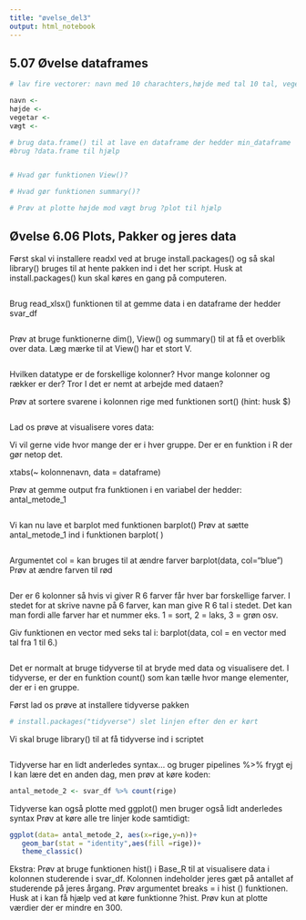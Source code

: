 ---
title: "øvelse_del3"
output: html_notebook
---

## 5.07 Øvelse dataframes

```{r}
# lav fire vectorer: navn med 10 charachters,højde med tal 10 tal, vegetar med 10 logical, vægt med 10 tal

navn <- 
højde <- 
vegetar <- 
vægt <-

# brug data.frame() til at lave en dataframe der hedder min_dataframe
#brug ?data.frame til hjælp


# Hvad gør funktionen View()?

# Hvad gør funktionen summary()? 

# Prøv at plotte højde mod vægt brug ?plot til hjælp


```

## Øvelse 6.06 Plots, Pakker og jeres data

Først skal vi installere readxl ved at bruge install.packages() og så skal library() bruges til at hente pakken ind i det her script. Husk at install.packages() kun skal køres en gang på computeren.

```{r}

```

Brug read_xlsx() funktionen til at gemme data i en dataframe der hedder svar_df

```{r}

```

Prøv at bruge funktionerne dim(), View() og summary() til at få et overblik over data. Læg mærke til at View() har et stort V.

```{r}

```

Hvilken datatype er de forskellige kolonner? Hvor mange kolonner og rækker er der? Tror I det er nemt at arbejde med dataen?

Prøv at sortere svarene i kolonnen rige med funktionen sort() (hint: husk \$)

```{r}

```

Lad os prøve at visualisere vores data:

Vi vil gerne vide hvor mange der er i hver gruppe. Der er en funktion i R der gør netop det.

xtabs(\~ kolonnenavn, data = dataframe)

Prøv at gemme output fra funktionen i en variabel der hedder: antal_metode_1

```{r}

```

Vi kan nu lave et barplot med funktionen barplot() Prøv at sætte antal_metode_1 ind i funktionen barplot( )

```{r}

```

Argumentet col = kan bruges til at ændre farver barplot(data, col="blue") Prøv at ændre farven til rød

```{r}

```

Der er 6 kolonner så hvis vi giver R 6 farver får hver bar forskellige farver. I stedet for at skrive navne på 6 farver, kan man give R 6 tal i stedet. Det kan man fordi alle farver har et nummer eks. 1 = sort, 2 = laks, 3 = grøn osv.

Giv funktionen en vector med seks tal i: barplot(data, col = en vector med tal fra 1 til 6.)

```{r}

```

Det er normalt at bruge tidyverse til at bryde med data og visualisere det. I tidyverse, er der en funktion count() som kan tælle hvor mange elementer, der er i en gruppe.

Først lad os prøve at installere tidyverse pakken

```{r}
# install.packages("tidyverse") slet linjen efter den er kørt

```

Vi skal bruge library() til at få tidyverse ind i scriptet

```{r}

```

Tidyverse har en lidt anderledes syntax... og bruger pipelines %\>% frygt ej I kan lære det en anden dag, men prøv at køre koden:

```{r}
antal_metode_2 <- svar_df %>% count(rige)
```

Tidyverse kan også plotte med ggplot() men bruger også lidt anderledes syntax Prøv at køre alle tre linjer kode samtidigt:

```{r}
ggplot(data= antal_metode_2, aes(x=rige,y=n))+
   geom_bar(stat = "identity",aes(fill =rige))+
   theme_classic()
```

Ekstra: Prøv at bruge funktionen hist() i Base_R til at visualisere data i kolonnen studerende i svar_df. Kolonnen indeholder jeres gæt på antallet af studerende på jeres årgang. Prøv argumentet breaks = i hist () funktionen. Husk at i kan få hjælp ved at køre funktionne ?hist. Prøv kun at plotte værdier der er mindre en 300.

```{r}

```
